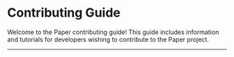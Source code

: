 
# Contributing Guide

Welcome to the Paper contributing guide! This guide includes information and tutorials for developers
wishing to contribute to the Paper project.

---

<DocCardList items={useCurrentSidebarCategory().items} />

